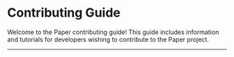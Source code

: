 
# Contributing Guide

Welcome to the Paper contributing guide! This guide includes information and tutorials for developers
wishing to contribute to the Paper project.

---

<DocCardList items={useCurrentSidebarCategory().items} />

